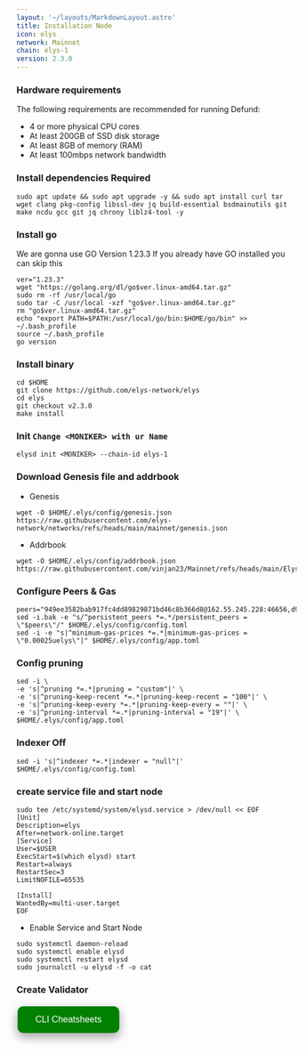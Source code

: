 ```yaml
---
layout: '~/layouts/MarkdownLayout.astro'
title: Installation Node
icon: elys
network: Mainnet
chain: elys-1
version: 2.3.0
---
```


### Hardware requirements

The following requirements are recommended for running Defund:

- 4 or more physical CPU cores
- At least 200GB of SSD disk storage
- At least 8GB of memory (RAM)
- At least 100mbps network bandwidth


### Install dependencies Required

```
sudo apt update && sudo apt upgrade -y && sudo apt install curl tar wget clang pkg-config libssl-dev jq build-essential bsdmainutils git make ncdu gcc git jq chrony liblz4-tool -y
```

### Install go

We are gonna use GO Version 1.23.3
If you already have GO installed you can skip this 

```
ver="1.23.3"
wget "https://golang.org/dl/go$ver.linux-amd64.tar.gz"
sudo rm -rf /usr/local/go
sudo tar -C /usr/local -xzf "go$ver.linux-amd64.tar.gz"
rm "go$ver.linux-amd64.tar.gz"
echo "export PATH=$PATH:/usr/local/go/bin:$HOME/go/bin" >> ~/.bash_profile
source ~/.bash_profile
go version
```

### Install binary

```
cd $HOME
git clone https://github.com/elys-network/elys
cd elys
git checkout v2.3.0
make install
```

### Init `Change <MONIKER> with ur Name`

```
elysd init <MONIKER> --chain-id elys-1
```

### Download Genesis file and addrbook

- Genesis

```
wget -O $HOME/.elys/config/genesis.json https://raw.githubusercontent.com/elys-network/networks/refs/heads/main/mainnet/genesis.json
```
- Addrbook

```
wget -O $HOME/.elys/config/addrbook.json https://raw.githubusercontent.com/vinjan23/Mainnet/refs/heads/main/Elys/addrbook.json
```

### Configure Peers & Gas

```
peers="949ee3582bab917fc4dd89829871bd46c8b366d8@162.55.245.228:46656,d95bdf717eb751667586b5e31083770630742038@65.109.58.158:22156,380048bb45143b2b87c540c772886f5a08bae344@86.90.185.145:26156,1d079e8b757b21b390f3eca0880ca03f7f90d8f0@95.217.143.167:20656,a0d2b6ed5911c830666cb5ff6df17a0438758e69@38.242.153.88:26656,d71d3bce45274bf8354298042674a08c778f6d27@202.61.243.56:22056"
sed -i.bak -e "s/^persistent_peers *=.*/persistent_peers = \"$peers\"/" $HOME/.elys/config/config.toml
sed -i -e "s|^minimum-gas-prices *=.*|minimum-gas-prices = \"0.00025uelys\"|" $HOME/.elys/config/app.toml
```

### Config pruning

```
sed -i \
-e 's|^pruning *=.*|pruning = "custom"|' \
-e 's|^pruning-keep-recent *=.*|pruning-keep-recent = "100"|' \
-e 's|^pruning-keep-every *=.*|pruning-keep-every = ""|' \
-e 's|^pruning-interval *=.*|pruning-interval = "19"|' \
$HOME/.elys/config/app.toml
```
### Indexer Off
```
sed -i 's|^indexer *=.*|indexer = "null"|' $HOME/.elys/config/config.toml
```

### create service file and start node

```
sudo tee /etc/systemd/system/elysd.service > /dev/null << EOF
[Unit]
Description=elys
After=network-online.target
[Service]
User=$USER
ExecStart=$(which elysd) start
Restart=always
RestartSec=3
LimitNOFILE=65535

[Install]
WantedBy=multi-user.target
EOF
```

- Enable Service and Start Node

```
sudo systemctl daemon-reload
sudo systemctl enable elysd
sudo systemctl restart elysd
sudo journalctl -u elysd -f -o cat
```

### Create Validator
<a href="https://service.vinjan.xyz/mainnet/ely/cheat" target="_blank">
  <button style="background-color: green; border: none; color: white; padding: 15px 32px; text-align: center; text-decoration: none; display: inline-block; font-size: 16px; margin: 4px 2px; cursor: pointer; border-radius: 10px; box-shadow: 0 8px 16px 0 rgba(0,0,0,0.2), 0 6px 20px 0 rgba(0,0,0,0.19);" onmouseover="this.style.boxShadow='0 0 0 4px rgba(0,255,0,0.5)'" onmouseout="this.style.boxShadow='0 8px 16px 0 rgba(0,0,0,0.2), 0 6px 20px 0 rgba(0,0,0,0.19)'">CLI Cheatsheets</button>
</a>
